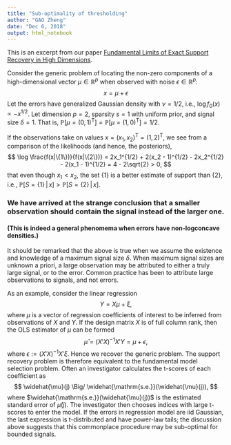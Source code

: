 ```yaml
---
title: "Sub-optimality of thresholding"
author: "GAO Zheng"
date: "Dec 6, 2018"
output: html_notebook
---
```


This is an excerpt from our paper [Fundamental Limits of Exact Support Recovery in High Dimensions](https://arxiv.org/abs/1811.05124).

Consider the generic problem of locating the non-zero components of a high-dimensional vector $\mu\in \mathbb{R}^p$ when observed with noise $\epsilon\in \mathbb{R}^p$:
$$
x = \mu + \epsilon
$$
Let the errors have generalized Gaussian density with $\nu=1/2$, i.e., $\log{f_0(x)}\propto -x^{1/2}$. 
Let dimension $p=2$, sparsity $s=1$ with uniform prior, and signal size $\delta=1$.
That is, $\mathbb P[\mu = (0,1)^\mathrm{T}] = \mathbb P[\mu = (1,0)^\mathrm{T}] = 1/2$.

If the observations take on values $x = (x_1, x_2)^\mathrm{T} = (1,2)^\mathrm{T}$, we see from a comparison of the likelihoods (and hence, the posteriors),
$$
\log \frac{f(x|\{1\})}{f(x|\{2\})} = 2x_1^{1/2} + 2(x_2 - 1)^{1/2} - 2x_2^{1/2} - 2(x_1 - 1)^{1/2} = 4 - 2\sqrt{2} > 0,
$$
that even though $x_1<x_2$, the set $\{1\}$ is a better estimate of support than $\{2\}$, i.e., $\mathbb P[S=\{1\}\,\big|\,x] > \mathbb P[S=\{2\}\,\big|\,x]$.


### We have arrived at the strange conclusion that a smaller observation should contain the signal instead of the larger one.
#### (This is indeed a general phenomema when errors have non-logconcave densities.)


It should be remarked that the above is true when we assume the existence and knowledge of a maximum signal size $\delta$. 
When maximum signal sizes are unknown a priori, a large observation may be attributed to either a truly large signal, or to the error.
Common practice has been to attribute large observations to signals, and not errors.

As an example, consider the linear regression
$$
 Y = X\mu + \xi,
$$
where $\mu$ is a vector of regression coefficients of interest to be inferred from observations of $X$ and $Y$.
If the design matrix $X$ is of full column rank, then the OLS estimator of $\mu$ can be formed 
$$
    \widehat{\mu} = \left(X'X\right)^{-1}X'Y = \mu + \epsilon,
$$
where $\epsilon := (X'X)^{-1}X'\xi$.
Hence we recover the generic problem. 
The support recovery problem is therefore equivalent to the fundamental model selection problem.
Often an investigator calculates the t-scores of each coefficient as 
$$
    \widehat{\mu}(j) \Big/ \widehat{\mathrm{s.e.}}(\widehat{\mu}(j)),
$$
where $\widehat{\mathrm{s.e.}}(\widehat{\mu}(j))$ is the estimated standard error of $\widehat{\mu}(j)$.
The investigator then chooses indices with large t-scores to enter the model.
If the errors in regression model are iid Gaussian, the last expression is t-distributed and have power-law tails; the discussion above suggests that this commonplace procedure may be sub-optimal for bounded signals.
